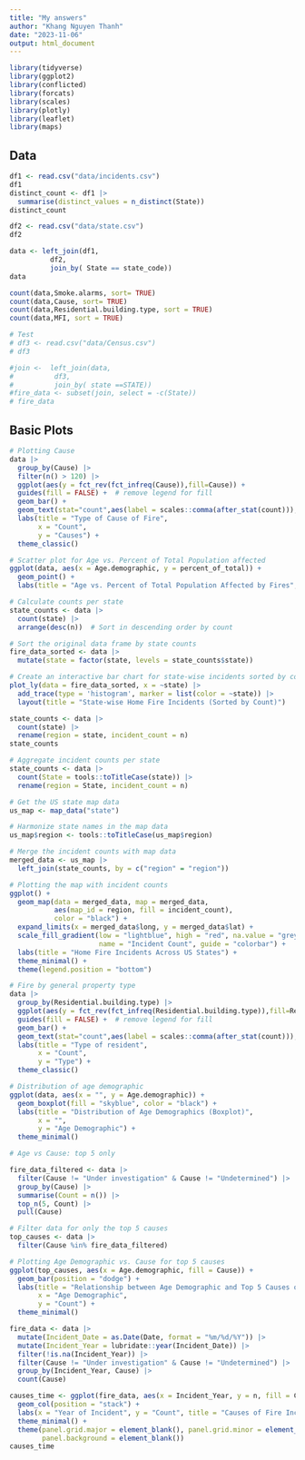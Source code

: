 ```yaml
---
title: "My answers"
author: "Khang Nguyen Thanh"
date: "2023-11-06"
output: html_document
---
```

```r
library(tidyverse)
library(ggplot2)
library(conflicted)
library(forcats)
library(scales)
library(plotly)
library(leaflet)
library(maps)
```


## Data 

```r
df1 <- read.csv("data/incidents.csv")
df1 
distinct_count <- df1 |>
  summarise(distinct_values = n_distinct(State))
distinct_count
```

```r
df2 <- read.csv("data/state.csv")
df2
```

```r
data <- left_join(df1,
          df2, 
          join_by( State == state_code)) 
data

```
```r
count(data,Smoke.alarms, sort= TRUE)
count(data,Cause, sort= TRUE)
count(data,Residential.building.type, sort = TRUE)
count(data,MFI, sort = TRUE)
```

```r
# Test 
# df3 <- read.csv("data/Census.csv")
# df3
```
```r
#join <-  left_join(data,
#          df3, 
#          join_by( state ==STATE)) 
#fire_data <- subset(join, select = -c(State))
# fire_data
```



## Basic Plots

```r
# Plotting Cause
data |> 
  group_by(Cause) |>
  filter(n() > 120) |> 
  ggplot(aes(y = fct_rev(fct_infreq(Cause)),fill=Cause)) +
  guides(fill = FALSE) +  # remove legend for fill 
  geom_bar() +
  geom_text(stat="count",aes(label = scales::comma(after_stat(count))), vjust = -0.5,size = 3) +
  labs(title = "Type of Cause of Fire",
       x = "Count",
       y = "Causes") +
  theme_classic() 
```



```r
# Scatter plot for Age vs. Percent of Total Population affected
ggplot(data, aes(x = Age.demographic, y = percent_of_total)) +
  geom_point() +
  labs(title = "Age vs. Percent of Total Population Affected by Fires", x = "Age", y = "Percent of Total Population")

```

```r
# Calculate counts per state
state_counts <- data |>
  count(state) |>
  arrange(desc(n))  # Sort in descending order by count

# Sort the original data frame by state counts
fire_data_sorted <- data |>
  mutate(state = factor(state, levels = state_counts$state))  

# Create an interactive bar chart for state-wise incidents sorted by count
plot_ly(data = fire_data_sorted, x = ~state) |>
  add_trace(type = 'histogram', marker = list(color = ~state)) |>
  layout(title = "State-wise Home Fire Incidents (Sorted by Count)")

```




```r
state_counts <- data |>
  count(state) |>
  rename(region = state, incident_count = n)
state_counts
```


```r
# Aggregate incident counts per state
state_counts <- data |>
  count(State = tools::toTitleCase(state)) |>
  rename(region = State, incident_count = n)

# Get the US state map data
us_map <- map_data("state")

# Harmonize state names in the map data
us_map$region <- tools::toTitleCase(us_map$region)

# Merge the incident counts with map data
merged_data <- us_map |>
  left_join(state_counts, by = c("region" = "region"))
```


```r

# Plotting the map with incident counts
ggplot() +
  geom_map(data = merged_data, map = merged_data,
           aes(map_id = region, fill = incident_count),
           color = "black") +
  expand_limits(x = merged_data$long, y = merged_data$lat) +
  scale_fill_gradient(low = "lightblue", high = "red", na.value = "grey50",
                      name = "Incident Count", guide = "colorbar") +
  labs(title = "Home Fire Incidents Across US States") +
  theme_minimal() +
  theme(legend.position = "bottom")


```


```r
# Fire by general property type 
data |> 
  group_by(Residential.building.type) |>
  ggplot(aes(y = fct_rev(fct_infreq(Residential.building.type)),fill=Residential.building.type)) +
  guides(fill = FALSE) +  # remove legend for fill 
  geom_bar() +
  geom_text(stat="count",aes(label = scales::comma(after_stat(count))), vjust = -0.5,size = 3) +
  labs(title = "Type of resident",
       x = "Count",
       y = "Type") +
  theme_classic() 
```
```r
# Distribution of age demographic
ggplot(data, aes(x = "", y = Age.demographic)) +
  geom_boxplot(fill = "skyblue", color = "black") +
  labs(title = "Distribution of Age Demographics (Boxplot)",
       x = "",
       y = "Age Demographic") +
  theme_minimal()
```

```r
# Age vs Cause: top 5 only 

fire_data_filtered <- data |>
  filter(Cause != "Under investigation" & Cause != "Undetermined") |>
  group_by(Cause) |>
  summarise(Count = n()) |>
  top_n(5, Count) |>
  pull(Cause)

# Filter data for only the top 5 causes
top_causes <- data |>
  filter(Cause %in% fire_data_filtered)

# Plotting Age Demographic vs. Cause for top 5 causes
ggplot(top_causes, aes(x = Age.demographic, fill = Cause)) +
  geom_bar(position = "dodge") +
  labs(title = "Relationship between Age Demographic and Top 5 Causes of Incidents",
       x = "Age Demographic",
       y = "Count") +
  theme_minimal()
```
```r

fire_data <- data |>
  mutate(Incident_Date = as.Date(Date, format = "%m/%d/%Y")) |>
  mutate(Incident_Year = lubridate::year(Incident_Date)) |>
  filter(!is.na(Incident_Year)) |>
  filter(Cause != "Under investigation" & Cause != "Undetermined") |>
  group_by(Incident_Year, Cause) |>
  count(Cause)

causes_time <- ggplot(fire_data, aes(x = Incident_Year, y = n, fill = Cause)) +
  geom_col(position = "stack") +
  labs(x = "Year of Incident", y = "Count", title = "Causes of Fire Incidents Since 2012") +
  theme_minimal() +
  theme(panel.grid.major = element_blank(), panel.grid.minor = element_blank(),
        panel.background = element_blank())
causes_time
```

